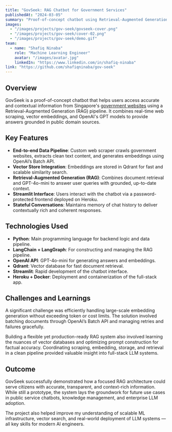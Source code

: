 ```yaml
---
title: "GovSeek: RAG Chatbot for Government Services"
publishedAt: "2024-03-05"
summary: "Proof-of-concept chatbot using Retrieval-Augmented Generation (RAG) to provide context-aware answers from Singapore government websites."
images:
  - "/images/projects/gov-seek/govseek-cover.png"
  - "/images/projects/gov-seek/cover-02.png"
  - "/images/projects/gov-seek/demo.gif"
team:
  - name: "Shafiq Ninaba"
    role: "Machine Learning Engineer"
    avatar: "/images/avatar.jpg"
    linkedIn: "https://www.linkedin.com/in/shafiq-ninaba"
link: "https://github.com/shafiqninaba/gov-seek"
---
```


## Overview

GovSeek is a proof-of-concept chatbot that helps users access accurate and contextual information from Singapore's [government websites](https://www.gov.sg/trusted-sites) using a Retrieval-Augmented Generation (RAG) pipeline. It combines real-time web scraping, vector embeddings, and OpenAI's GPT models to provide answers grounded in public domain sources.

## Key Features

- **End-to-end Data Pipeline**: Custom web scraper crawls government websites, extracts clean text content, and generates embeddings using OpenAI’s Batch API.
- **Vector Store Integration**: Embeddings are stored in Qdrant for fast and scalable similarity search.
- **Retrieval-Augmented Generation (RAG)**: Combines document retrieval and GPT-4o-mini to answer user queries with grounded, up-to-date context.
- **Streamlit Interface**: Users interact with the chatbot via a password-protected frontend deployed on Heroku.
- **Stateful Conversations**: Maintains memory of chat history to deliver contextually rich and coherent responses.

## Technologies Used

- **Python**: Main programming language for backend logic and data pipeline.
- **LangChain + LangGraph**: For constructing and managing the RAG pipeline.
- **OpenAI API**: GPT-4o-mini for generating answers and embeddings.
- **Qdrant**: Vector database for fast document retrieval.
- **Streamlit**: Rapid development of the chatbot interface.
- **Heroku + Docker**: Deployment and containerization of the full-stack app.

## Challenges and Learnings

A significant challenge was efficiently handling large-scale embedding generation without exceeding token or cost limits. The solution involved batching documents through OpenAI’s Batch API and managing retries and failures gracefully.

Building a flexible yet production-ready RAG system also involved learning the nuances of vector databases and optimizing prompt construction for factual accuracy. Coordinating scraping, embedding, storage, and retrieval in a clean pipeline provided valuable insight into full-stack LLM systems.

## Outcome

GovSeek successfully demonstrated how a focused RAG architecture could serve citizens with accurate, transparent, and context-rich information. While still a prototype, the system lays the groundwork for future use cases in public service chatbots, knowledge management, and enterprise LLM adoption.

The project also helped improve my understanding of scalable ML infrastructure, vector search, and real-world deployment of LLM systems — all key skills for modern AI engineers.
